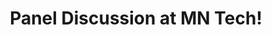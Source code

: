 ---
title: "Panel Discussion at MN Tech!"
summary: "Welcome to my site!"
publishedAt: "2022-07-12"
image: "/images/projects/project-01/blogs/Screenshot 2025-07-14 at 12.46.35 AM.png"
tag: "Magic Portfolio"
---